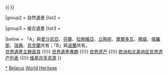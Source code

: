 {{Navbox
|name  = 白俄羅斯世界遺產
|title = {{BLR}}[[世界遗产]]
|state = autocollapse
|image = {{location map+ |Belarus |caption= |places=
<!-- 文化遺產 /-->
         <!-- ↓1187斯特鲁维地理探测弧线 /-->
             {{location map~ |Belarus |label=1187 |position= |link=斯特鲁维测地弧 |mark=Red ff0000 pog.svg |marksize=4
                |lat_deg=54 |lat_min=17 |lat_sec=30 |lat_dir=N
                |lon_deg=25 |lon_min=38 |lon_sec=12 |lon_dir=E
             }}
             {{location map~ |Belarus |label=1187 |position= |link= |mark=Red ff0000 pog.svg |marksize=4
                |lat_deg=53 |lat_min=33 |lat_sec=38 |lat_dir=N
                |lon_deg=24 |lon_min=52 |lon_sec=11 |lon_dir=E
             }}
             {{location map~ |Belarus |label= |position= |link= |mark=Red ff0000 pog.svg |marksize=4
                |lat_deg=52 |lat_min=17 |lat_sec=22 |lat_dir=N
                |lon_deg=25 |lon_min=38 |lon_sec=58 |lon_dir=E
             }}
             {{location map~ |Belarus |label= |position= |link= |mark=Red ff0000 pog.svg |marksize=4
                |lat_deg=52 |lat_min=12 |lat_sec=28 |lat_dir=N
                |lon_deg=25 |lon_min=33 |lon_sec=23 |lon_dir=E
             }}
             {{location map~ |Belarus |label=1187 |position= |link= |mark=Red ff0000 pog.svg |marksize=4
                |lat_deg=52 |lat_min=9 |lat_sec=39 |lat_dir=N
                |lon_deg=25 |lon_min=34 |lon_sec=17 |lon_dir=E
             }}
         <!-- ↑1187斯特鲁维地理探测弧线 /-->
             {{location map~ |Belarus |label=625 |position= |link= |mark=Blue 0080ff pog.svg 
                |lat_deg=53 |lat_min=27 |lat_sec=3.9 |lat_dir=N
                |lon_deg=26 |lon_min=28 |lon_sec=21.8 |lon_dir=E
             }}
             {{location map~ |Belarus |label=1196 |position= |link=涅斯维日城堡 |mark=Blue 0080ff pog.svg 
                |lat_deg=53 |lat_min=13 |lat_sec=22.008 |lat_dir=N
                |lon_deg=26 |lon_min=41 |lon_sec=29.004 |lon_dir=E
             }}
<!-- 自然遺產 /-->
             {{location map~ |Belarus |label=33 |position= |link=比亞沃維耶扎原始森林 |mark=Green 00ff00 pog.svg 
                |lat_deg=52 |lat_min=30 |lat_sec=0 |lat_dir=N
                |lon_deg=23 |lon_min=34 |lon_sec=60 |lon_dir=E
             }}
         }}

|basestyle  = background:#D1E5F2;
|titlestyle = background-color: #B5D8EF
|belowstyle = font-size:85%;

|group1 = 文化遺產
|list1  = <div>
{{nowrap|{{colortext|625|c=blue}}：[[米尔城堡群|米爾城堡建築群]]}}{{·}}
{{nowrap|{{colortext|1187|c=red}}{{smallsup|A}}：[[斯特鲁维测地弧|斯特魯維地理探測弧線]]}}{{nowrap|（白俄羅斯境內有5處，合共34處）}}{{·}}
{{nowrap|{{colortext|1196|c=blue}}：[[涅斯维日城堡|涅斯維日的拉濟維烏王朝建築、住所及化文複合建築群]]}}
</div>

|group2 = 自然遺產
|list2  = <div>
{{nowrap|{{colortext|33|c=limegreen}}{{smallsup|B}}：[[比亞沃維耶扎原始森林|别洛韦日自然保护区与比亚沃韦扎森林]]}} 
</div>

|group3 = 複合遺產
|list3  = 

|below = 「A」與[[愛沙尼亞]]、[[芬蘭]]、[[拉脫維亞]]、[[立陶宛]]、[[摩爾多瓦]]、[[挪威]]、[[俄羅斯]]、[[瑞典]]、[[烏克蘭]]共有；「B」與[[波蘭]]共有。<br/>[[Portal:世界遗产|世界遺產主題首頁]] {{!}} [[WikiProject:世界遗产|世界遺產專題]] {{!}} [[世界遗产]] {{!}} [[欧洲和北美地区世界遗产列表]] {{!}} [[:Commons:Category:World Heritage Sites in Belarus|维基共享资源]]
}}<noinclude>
{{collapsible option}}
[[Category:白俄羅斯世界遺產|*]]
[[Category:歐洲和北美地區世界遺產模板|Belarus]]
[[Category:白俄羅斯模板|World Heritage]]
</noinclude>
